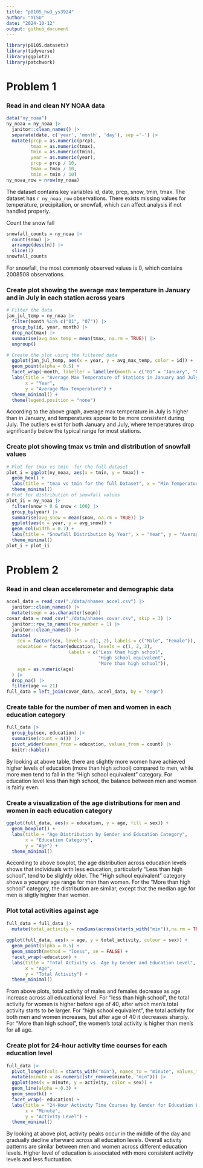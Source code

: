 ```yaml
---
title: "p8105_hw3_ys3924"
author: "YISU"
date: "2024-10-12"
output: github_document
---
```


```r
library(p8105.datasets)
library(tidyverse)
library(ggplot2)
library(patchwork)
```

# Problem 1

### Read in and clean NY NOAA data
```r
data("ny_noaa") 
ny_noaa = ny_noaa |>
  janitor::clean_names() |> 
  separate(date, c('year', 'month', 'day'), sep ='-') |>
  mutate(prcp = as.numeric(prcp),
         tmax = as.numeric(tmax),
         tmin = as.numeric(tmin),
         year = as.numeric(year),
         prcp = prcp / 10,
         tmax = tmax / 10,
         tmin = tmin / 10)
ny_noaa_row = nrow(ny_noaa)
```


The dataset contains key variables id, date, prcp, snow, tmin, tmax. The dataset has `r ny_noaa_row` observations. There exists missing values for temperature, precipitation, or snowfall, which can affect analysis if not handled properly.


Count the snow fall
```r
snowfall_counts = ny_noaa |>
  count(snow) |>
  arrange(desc(n)) |>
  slice(1)
snowfall_counts
```

For snowfall, the most commonly observed values is 0, which contains 2008508 observations.



### Create plot showing the average max temperature in January and in July in each station across years

```r
# Filter the data
jan_jul_temp = ny_noaa |>
  filter(month %in% c("01", "07")) |>
  group_by(id, year, month) |>
  drop_na(tmax) |>
  summarise(avg_max_temp = mean(tmax, na.rm = TRUE)) |>
  ungroup()

# Create the plot using the filtered data
  ggplot(jan_jul_temp, aes(x = year, y = avg_max_temp, color = id)) +
  geom_point(alpha = 0.5) +
  facet_wrap(~month, labeller = labeller(month = c("01" = "January", "07" = "July"))) +
  labs(title = "Average Max Temperature of Stations in January and July across Years and Stations",
       x = "Year",  
       y = "Average Max Temperature") + 
  theme_minimal() +
  theme(legend.position = "none")
```

According to the above graph, average max temperature in July is higher than in January, and temperatures appear to be more consistent during July. The outliers exist for both January and July, where temperatures drop significantly below the typical range for most stations.


### Create plot showing tmax vs tmin and distribution of snowfall values 
```r
# Plot for tmax vs tmin  for the full dataset
plot_i = ggplot(ny_noaa, aes(x = tmin, y = tmax)) +
  geom_hex() +
  labs(title = "tmax vs tmin for the full Dataset", x = "Min Temperature", y = "Max Temperature") +
  theme_minimal()
# Plot for distribution of snowfall values
plot_ii = ny_noaa |>
  filter(snow > 0 & snow < 100) |>
  group_by(year) |>
  summarise(avg_snow = mean(snow, na.rm = TRUE)) |>
  ggplot(aes(x = year, y = avg_snow)) +
  geom_col(width = 0.7) +
  labs(title = "Snowfall Distribution by Year", x = "Year", y = "Average Snowfall") +
  theme_minimal()
plot_i + plot_ii
```


# Problem 2

### Read in and clean accelerometer and demographic data
```r
accel_data = read_csv("./data/nhanes_accel.csv") |>
  janitor::clean_names() |>
  mutate(seqn = as.character(seqn))
covar_data = read_csv("./data/nhanes_covar.csv", skip = 3) |>
  janitor::row_to_names(row_number = 1) |>
  janitor::clean_names() |>
  mutate(
    sex = factor(sex, levels = c(1, 2), labels = c("Male", "Female")),
    education = factor(education, levels = c(1, 2, 3), 
                       labels = c("Less than high school",
                                  "High school equivalent",
                                  "More than high school")),
    age = as.numeric(age)
  ) |>
  drop_na() |>
  filter(age >= 21)
full_data = left_join(covar_data, accel_data, by = "seqn")
```

### Create table for the number of men and women in each education category
```r
full_data |>
  group_by(sex, education) |>
  summarise(count = n()) |>
  pivot_wider(names_from = education, values_from = count) |>
  knitr::kable()
```

By looking at above table, there are slightly more women have achieved higher levels of education (more than high school) compared to men, while more men tend to fall in the "High school equivalent" category. For education level less than high school, the balance between men and women is fairly even.

### Create a visualization of the age distributions for men and women in each education category

```r
ggplot(full_data, aes(x = education, y = age, fill = sex)) +
  geom_boxplot() +
  labs(title = "Age Distribution by Gender and Education Category", 
       x = "Education Category", 
       y = "Age") +
  theme_minimal()
```

According to above boxplot, the age distribution across education levels shows that individuals with less education, particularly "Less than high school", tend to  be slightly older. The "High school equivalent" category shows a younger age range for men than women. For the "More than high school" category, the distribution are similar, except that the median age for men is sligtly higher than women.


### Plot total activities against age

```r
full_data = full_data |>
  mutate(total_activity = rowSums(across(starts_with("min")),na.rm = TRUE))
  
ggplot(full_data, aes(x = age, y = total_activity, colour = sex)) +
  geom_point(alpha = 0.5) +
  geom_smooth(method = "loess", se = FALSE) +
  facet_wrap(~education) +
  labs(title = "Total Activity vs. Age by Gender and Education Level",
       x = "Age",
       y = "Total Activity") +
  theme_minimal()
```

From above plots, total activity of males and females decrease as age increase across all educational level. For "less than high school", the total activity for women is higher before age of 40, after which men's total activity starts to be larger. For "high school equivalent", the total activity for both men and women increases, but after age of 40 it decreases sharply. For "More than high school", the women's total activity is higher than men's for all age.


### Create plot for 24-hour activity time courses for each education level 

```r
full_data |>
  pivot_longer(cols = starts_with("min"), names_to = "minute", values_to = "activity") |>
  mutate(minute = as.numeric(str_remove(minute, "min"))) |>
  ggplot(aes(x = minute, y = activity, color = sex)) +
  geom_line(alpha = 0.3) +
  geom_smooth() +
  facet_wrap(~ education) +
  labs(title = "24-Hour Activity Time Courses by Gender for Education Level", 
       x = "Minute",
       y = "Activity Level") +
  theme_minimal()
```

By looking at above plot, activity peaks occur in the middle of the day and gradually decline afterward across all education levels. Overall activity patterns are similar between men and women across different education levels. Higher level of education is associated with more consistent activity levels and less fluctuation. 